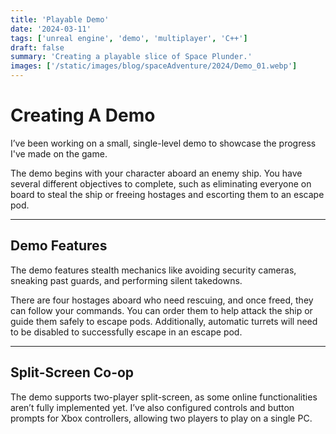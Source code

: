 ```yaml
---
title: 'Playable Demo'
date: '2024-03-11'
tags: ['unreal engine', 'demo', 'multiplayer', 'C++']
draft: false
summary: 'Creating a playable slice of Space Plunder.'
images: ['/static/images/blog/spaceAdventure/2024/Demo_01.webp']
---
```


# Creating A Demo

I’ve been working on a small, 
single-level demo to showcase the progress I've made on the game.

The demo begins with your character aboard an enemy ship. 
You have several different objectives to complete, such as 
eliminating everyone on board to steal the ship or freeing 
hostages and escorting them to an escape pod.

<VideoPlayer loop autoPlay muted  src="/static/vids/2024/demo/Demo_04_SneakingPastCameras.webm" />

---

## Demo Features

The demo features stealth mechanics like 
avoiding security cameras, 
sneaking past guards, 
and performing silent takedowns.

There are four hostages aboard who need rescuing, and once freed, 
they can follow your commands. You can order them to help attack 
the ship or guide them safely to escape pods.
Additionally, automatic turrets will need to be disabled 
to successfully escape in an escape pod.

<VideoPlayer loop autoPlay muted src="/static/vids/2024/demo/Demo_04_Companions.webm" />

---

## Split-Screen Co-op

The demo supports two-player split-screen, 
as some online functionalities aren’t fully implemented yet. 
I’ve also configured controls and button prompts for Xbox controllers, 
allowing two players to play on a single PC.

<VideoPlayer loop autoPlay muted src="/static/vids/2024/demo/Demo_02_Death.webm" />
<VideoPlayer loop autoPlay muted src="/static/vids/2024/demo/Demo_03_Rockets.webm" />
<VideoPlayer loop autoPlay muted src="/static/vids/2024/demo/Demo_01_Death.webm" />